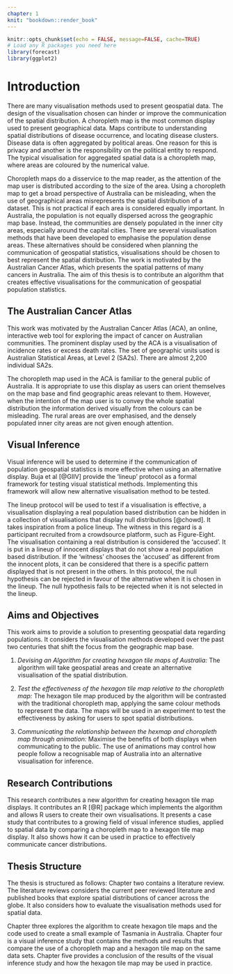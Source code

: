 ```yaml
---
chapter: 1
knit: "bookdown::render_book"
---
```


```r
knitr::opts_chunk$set(echo = FALSE, message=FALSE, cache=TRUE)
# Load any R packages you need here
library(forecast)
library(ggplot2)
```

# Introduction {#ch:intro}

There are many visualisation methods used to present geospatial data. The design of the visualisation chosen can hinder or improve the communication of the spatial distribution. A choropleth map is the most common display used to present geographical data. Maps contribute to understanding spatial distributions of disease occurrence, and locating disease clusters. Disease data is often aggregated by political areas. One reason for this is privacy and another is the responsibility on the political entity to respond. The typical visualisation for aggregated spatial data is a choropleth map, where areas are coloured by the numerical value. 

Choropleth maps do a disservice to the map reader, as the attention of the map user is distributed according to the size of the area. Using a choropleth map to get a broad perspective of Australia can be misleading, when the use of geographical areas misrepresents the spatial distribution of a dataset. This is not practical if each area is considered equally important. In Australia, the population is not equally dispersed across the geographic map base. 
Instead, the communities are densely populated in the inner city areas, especially around the capital cities. There are several visualisation methods that have been developed to emphasise the population dense areas. These alternatives should be considered when planning the communication of geospatial statistics, visualisations should be chosen to best represent the spatial distribution. The work is motivated by the Australian Cancer Atlas,
which presents the spatial patterns of many cancers in Australia. The aim of this thesis is to contribute an algorithm that creates effective visualisations for the communication of geospatial population statistics.


## The Australian Cancer Atlas

This work was motivated by the Australian Cancer Atlas (ACA), an online, interactive web tool for exploring the impact of cancer on Australian communities. The prominent display used by the ACA is a visualisation of incidence rates or excess death rates. The set of geographic units used is Australian Statistical Areas, at Level 2 (SA2s). There are almost 2,200 individual SA2s.

The choropleth map used in the ACA is familiar to the general public of Australia. It is appropriate to use this display as users can orient themselves on the map base and find geographic areas relevant to them.
However, when the intention of the map user is to convey the whole spatial distribution the information derived visually from the colours can be misleading.
The rural areas are over emphasised, and the densely populated inner city areas are not given enough attention.

## Visual Inference

Visual inference will be used to determine if the communication of population geospatial statistics is more effective when using an alternative display.
Buja et al [@GIIV] provide the 'lineup' protocol as a formal framework for testing visual statistical methods. Implementing this framework will allow new alternative visualisation method to be tested.

The lineup protocol will be used to test if a visualisation is effective, a visualisation displaying a real population based distribution can be hidden in a collection of visualisations that display null distributions [@chowd]. 
It takes inspiration from a police lineup.
The witness in this regard is a participant recruited from a crowdsource platform, such as Figure-Eight.
The visualisation containing a real distribution is considered the 'accused'.
It is put in a lineup of innocent displays that do not show a real population based distribution.
If the 'witness' chooses the 'accused' as different from the innocent plots, it can be considered that there is a specific pattern displayed that is not present in the others. 
In this protocol, the null hypothesis can be rejected in favour of the alternative when it is chosen in the lineup. The null hypothesis fails to be rejected when it is not selected in the lineup.



## Aims and Objectives

This work aims to provide a solution to presenting geospatial data regarding populations. 
It considers the visualisation methods developed over the past two centuries that shift the focus from the geographic map base.

1. *Devising an Algorithm for creating hexagon tile maps of Australia:* The algorithm will take geospatial areas and create an alternative visualisation of the spatial distribution.

2. *Test the effectiveness of the hexagon tile map relative to the choropleth map:* The hexagon tile map produced by the algorithm will be contrasted with the traditional choropleth map, applying the same colour methods to represent the data. The maps will be used in an experiment to test the effectiveness by asking for users to spot spatial distributions.

3. *Communicating the relationship between the hexmap and choropleth map through animation:* Maximise the benefits of both displays when communicating to the public. The use of animations may control how people follow a recognisable map of Australia into an alternative visualisation for inference. 

## Research Contributions

This research contributes a new algorithm for creating hexagon tile map displays. It contributes an R [@R] package which implements the algorithm and allows R users to create their own visualisations.
It presents a case study that contributes to a growing field of visual inference studies, applied to spatial data by comparing a choropleth map to a hexagon tile map display.
It also shows how it can be used in practice to effectively communicate cancer distributions.


## Thesis Structure

The thesis is structured as follows: Chapter two contains a literature review. 
The literature reviews considers the current peer reviewed literature and published books that explore spatial distributions of cancer across the globe.
It also considers how to evaluate the visualisation methods used for spatial data.

Chapter three explores the algorithm to create hexagon tile maps and the code used to create a small example of Tasmania in Australia.
Chapter four is a visual inference study that contains the methods and results that compare the use of a choropleth map and a hexagon tile map on the same data sets.
Chapter five provides a conclusion of the results of the visual inference study and how the hexagon tile map may be used in practice.
